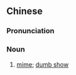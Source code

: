 {{also|哑剧}}
==Chinese==
{{zh-forms|s=哑剧}}

===Pronunciation===
{{zh-pron
|m=yǎjù
|c=aa2 kek6
|cat=n
}}

===Noun===
{{zh-noun}}

# {{lb|zh|theater}} [[mime]]; [[dumb show]]